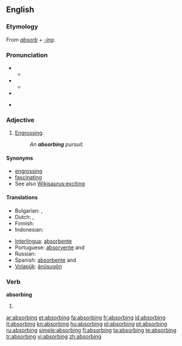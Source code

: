 ==English==

===Etymology===
From ''[[absorb]]'' + ''[[-ing]]''.

===Pronunciation===
* {{a|RP}}
** {{IPA|/əbˈzɔːbɪŋ/; /əbˈsɔːbɪŋ/}}
* {{a|US}}
** {{IPA|/æbˈzɔːrbɪŋ/; /æbˈsɔːrbɪŋ/}}
* {{audio|en-us-absorbing.ogg|Audio (US)}}

* {{rhymes|ɔː(r)bɪŋ}}

===Adjective===
{{en-adj}}

# [[engross|Engrossing]].
#: ''An '''absorbing''' pursuit.''

====Synonyms====
* [[engrossing]]
* [[fascinating]]
* See also [[Wikisaurus:exciting]]

====Translations====
{{trans-top|engrossing}}
* Bulgarian: {{t|bg|поглъщащ|sc=Cyrl}},  {{t|bg|увлекателен|sc=Cyrl}}
* Dutch: {{t+|nl|boeiend}}, {{t-|nl|grijpend}}
* Finnish: {{t-|fi|mukaansatempaava}}
* Indonesian: {{t+|id|penyerap|xs=Indonesian}}
{{trans-mid}}
* [[Interlingua]]: [[absorbente]]
* Portuguese: [[absorvente]] {{m}} and {{f}}
* Russian: {{t|ru|увлекательный|m|sc=Cyrl}}
* Spanish: [[absorbente]] {{m}} and {{f}}
* [[Volapük]]: [[änüsugön]]
{{trans-bottom}}

===Verb===
'''absorbing'''

# {{present participle of|[[absorb]]}}

[[ar:absorbing]]
[[et:absorbing]]
[[fa:absorbing]]
[[fr:absorbing]]
[[id:absorbing]]
[[it:absorbing]]
[[kn:absorbing]]
[[hu:absorbing]]
[[pl:absorbing]]
[[pt:absorbing]]
[[ru:absorbing]]
[[simple:absorbing]]
[[fi:absorbing]]
[[ta:absorbing]]
[[te:absorbing]]
[[tr:absorbing]]
[[vi:absorbing]]
[[zh:absorbing]]